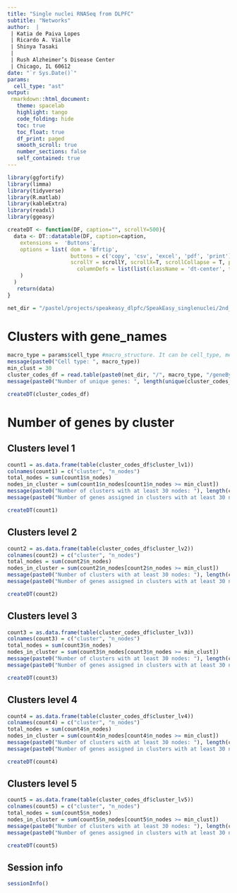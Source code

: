 ```yaml
---
title: "Single nuclei RNASeq from DLPFC"
subtitle: "Networks"
author:  |
 | Katia de Paiva Lopes 
 | Ricardo A. Vialle
 | Shinya Tasaki
 |
 | Rush Alzheimer’s Disease Center
 | Chicago, IL 60612
date: "`r Sys.Date()`"
params:
  cell_type: "ast"
output: 
 rmarkdown::html_document:
   theme: spacelab
   highlight: tango
   code_folding: hide
   toc: true
   toc_float: true
   df_print: paged
   smooth_scroll: true
   number_sections: false
   self_contained: true  
---
```


```r
library(ggfortify)
library(limma)
library(tidyverse)
library(R.matlab)
library(kableExtra)
library(readxl) 
library(ggeasy)
```

```r
createDT <- function(DF, caption="", scrollY=500){
  data <- DT::datatable(DF, caption=caption,
    extensions =  'Buttons',
    options = list( dom = 'Bfrtip', 
                    buttons = c('copy', 'csv', 'excel', 'pdf', 'print'), 
                    scrollY = scrollY, scrollX=T, scrollCollapse = T, paging = F,  
                      columnDefs = list(list(className = 'dt-center', targets = "_all"))
    )
  ) 
   return(data)
}
```

```r
net_dir = "/pastel/projects/speakeasy_dlpfc/SpeakEasy_singlenuclei/2nd_pass/snakemake-sn/results/"
```

# Clusters with gene_names
```r
macro_type = params$cell_type #macro_structure. It can be cell_type, metabolites, region of the brain. 
message(paste0("Cell type: ", macro_type))
min_clust = 30
cluster_codes_df = read.table(paste0(net_dir, "/", macro_type, "/geneBycluster.txt"), header = T, check.names = F, stringsAsFactors = F)
message(paste0("Number of unique genes: ", length(unique(cluster_codes_df$ensembl))))

createDT(cluster_codes_df)
```

# Number of genes by cluster
## Clusters level 1
```r
count1 = as.data.frame(table(cluster_codes_df$cluster_lv1))
colnames(count1) = c("cluster", "n_nodes")
total_nodes = sum(count1$n_nodes)
nodes_in_cluster = sum(count1$n_nodes[count1$n_nodes >= min_clust])
message(paste0("Number of clusters with at least 30 nodes: "), length(count1$cluster[count1$n_nodes > min_clust])) # 30 in this case    
message(paste0("Number of genes assigned in clusters with at least 30 nodes: "), nodes_in_cluster, ". Percentage: ", (nodes_in_cluster/total_nodes)*100, "% of the genes are assigned to a cluster.")

createDT(count1) 
```

## Clusters level 2
```r
count2 = as.data.frame(table(cluster_codes_df$cluster_lv2))
colnames(count2) = c("cluster", "n_nodes")
total_nodes = sum(count2$n_nodes)
nodes_in_cluster = sum(count2$n_nodes[count2$n_nodes >= min_clust])
message(paste0("Number of clusters with at least 30 nodes: "), length(count2$cluster[count2$n_nodes >= min_clust]))  
message(paste0("Number of genes assigned in clusters with at least 30 nodes: "), nodes_in_cluster, ". Percentage: ", (nodes_in_cluster/total_nodes)*100, "% of the genes are assigned to a cluster.")

createDT(count2) 
```

## Clusters level 3
```r
count3 = as.data.frame(table(cluster_codes_df$cluster_lv3))
colnames(count3) = c("cluster", "n_nodes")
total_nodes = sum(count3$n_nodes)
nodes_in_cluster = sum(count3$n_nodes[count3$n_nodes >= min_clust])
message(paste0("Number of clusters with at least 30 nodes: "), length(count3$cluster[count3$n_nodes >= min_clust])) # 30 in this case    
message(paste0("Number of genes assigned in clusters with at least 30 nodes: "), nodes_in_cluster, ". Percentage: ", (nodes_in_cluster/total_nodes)*100, "% of the genes are assigned to a cluster.")

createDT(count3) 
```

## Clusters level 4
```r
count4 = as.data.frame(table(cluster_codes_df$cluster_lv4))
colnames(count4) = c("cluster", "n_nodes")
total_nodes = sum(count4$n_nodes)
nodes_in_cluster = sum(count4$n_nodes[count4$n_nodes >= min_clust])
message(paste0("Number of clusters with at least 30 nodes: "), length(count4$cluster[count4$n_nodes >= min_clust])) # 30 in this case    
message(paste0("Number of genes assigned in clusters with at least 30 nodes: "), nodes_in_cluster, ". Percentage: ", (nodes_in_cluster/total_nodes)*100, "% of the genes are assigned to a cluster.")

createDT(count4) 
```

## Clusters level 5
```r
count5 = as.data.frame(table(cluster_codes_df$cluster_lv5))
colnames(count5) = c("cluster", "n_nodes")
total_nodes = sum(count5$n_nodes)
nodes_in_cluster = sum(count5$n_nodes[count5$n_nodes >= min_clust])
message(paste0("Number of clusters with at least 30 nodes: "), length(count5$cluster[count5$n_nodes >= min_clust])) # 30 in this case    
message(paste0("Number of genes assigned in clusters with at least 30 nodes: "), nodes_in_cluster, ". Percentage: ", (nodes_in_cluster/total_nodes)*100, "% of the genes are assigned to a cluster.")

createDT(count5) 
```

## Session info
```r
sessionInfo()
```


